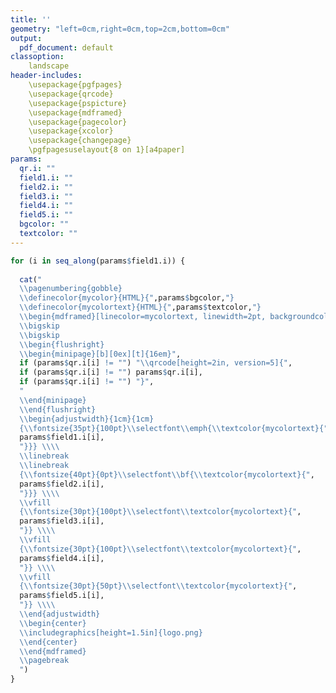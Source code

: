 ```yaml
---
title: ''
geometry: "left=0cm,right=0cm,top=2cm,bottom=0cm"
output:
  pdf_document: default
classoption: 
    landscape
header-includes:
    \usepackage{pgfpages}
    \usepackage{qrcode}
    \usepackage{pspicture}
    \usepackage{mdframed}
    \usepackage{pagecolor}
    \usepackage{xcolor}
    \usepackage{changepage}
    \pgfpagesuselayout{8 on 1}[a4paper]
params:
  qr.i: ""
  field1.i: ""
  field2.i: ""
  field3.i: ""
  field4.i: ""
  field5.i: ""
  bgcolor: ""
  textcolor: ""
---
```


```r

for (i in seq_along(params$field1.i)) {
  
  cat("
  \\pagenumbering{gobble}
  \\definecolor{mycolor}{HTML}{",params$bgcolor,"}
  \\definecolor{mycolortext}{HTML}{",params$textcolor,"}
  \\begin{mdframed}[linecolor=mycolortext, linewidth=2pt, backgroundcolor=mycolor]\n
  \\bigskip
  \\bigskip
  \\begin{flushright}
  \\begin{minipage}[b][0ex][t]{16em}",
  if (params$qr.i[i] != "") "\\qrcode[height=2in, version=5]{",
  if (params$qr.i[i] != "") params$qr.i[i],
  if (params$qr.i[i] != "") "}",
  "
  \\end{minipage}
  \\end{flushright}
  \\begin{adjustwidth}{1cm}{1cm}
  {\\fontsize{35pt}{100pt}\\selectfont\\emph{\\textcolor{mycolortext}{",
  params$field1.i[i],
  "}}} \\\\
  \\linebreak
  \\linebreak
  {\\fontsize{40pt}{0pt}\\selectfont\\bf{\\textcolor{mycolortext}{", 
  params$field2.i[i],
  "}}} \\\\
  \\vfill
  {\\fontsize{30pt}{100pt}\\selectfont\\textcolor{mycolortext}{", 
  params$field3.i[i],
  "}} \\\\
  \\vfill
  {\\fontsize{30pt}{100pt}\\selectfont\\textcolor{mycolortext}{",
  params$field4.i[i],
  "}} \\\\
  \\vfill
  {\\fontsize{30pt}{50pt}\\selectfont\\textcolor{mycolortext}{",
  params$field5.i[i],
  "}} \\\\
  \\end{adjustwidth}
  \\begin{center}
  \\includegraphics[height=1.5in]{logo.png}
  \\end{center}
  \\end{mdframed}
  \\pagebreak
  ")
}
```



